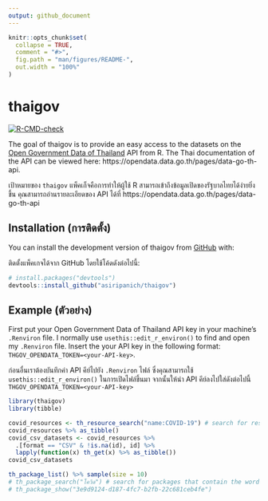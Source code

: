 ```yaml
---
output: github_document
---
```


<!-- README.md is generated from README.Rmd. Please edit that file -->

```r
knitr::opts_chunk$set(
  collapse = TRUE,
  comment = "#>",
  fig.path = "man/figures/README-",
  out.width = "100%"
)
```

# thaigov

<!-- badges: start -->
[![R-CMD-check](https://github.com/asiripanich/thaigov/workflows/R-CMD-check/badge.svg)](https://github.com/asiripanich/thaigov/actions)
<!-- badges: end -->

The goal of thaigov is to provide an easy access to the datasets on the [Open Government Data of Thailand](https://data.go.th/) API from R.
The Thai documentation of the API can be viewed here: https://opendata.data.go.th/pages/data-go-th-api.

เป้าหมายของ `thaigov` แพ็คเก็จคือการทำให้ผู้ใช้ R สามารถเข้าถึงข้อมูลเปิดของรัฐบาลไทยได้ง่ายยิ่งขึ้น คุณสามารถอ่านรายละเอียดของ API ได้ที่ https://opendata.data.go.th/pages/data-go-th-api

## Installation (การติดตั้ง)

You can install the development version of thaigov from [GitHub](https://github.com/) with:

ติดตั้งแพ็คเกจได้จาก GitHub โดยใช้โค้ดดังต่อไปนี้:

``` r
# install.packages("devtools")
devtools::install_github("asiripanich/thaigov")
```

## Example (ตัวอย่าง)

First put your Open Government Data of Thailand API key in your machine's `.Renviron` file. 
I normally use `usethis::edit_r_environ()` to find and open my `.Renviron` file.
Insert the your API key in the following format: `THGOV_OPENDATA_TOKEN=<your-API-key>`.

ก่อนอื่นเราต้องบันทึกค่า API คีย์ไปยัง `.Renviron` ไฟล์ ซึ่งคุณสามารถใช้ `usethis::edit_r_environ()` ในการเปิดไฟล์ขึ้นมา
จากนั้นให้นำ API คีย์ลงไปใส่ดังต่อไปนี้ `THGOV_OPENDATA_TOKEN=<your-API-key>`

```r
library(thaigov)
library(tibble)

covid_resources <- th_resource_search("name:COVID-19") # search for resources that contain the word "COVID" in Thai in their description.
covid_resources %>% as_tibble()
covid_csv_datasets <- covid_resources %>%
  .[format == "CSV" & !is.na(id), id] %>%
  lapply(function(x) th_get(x) %>% as_tibble())
covid_csv_datasets

th_package_list() %>% sample(size = 10)
# th_package_search("โควิด") # search for packages that contain the word "COVID" in Thai.
# ​th_package_show("3e9d9124-d187-4fc7-b2fb-22c681ceb4fe")
```
